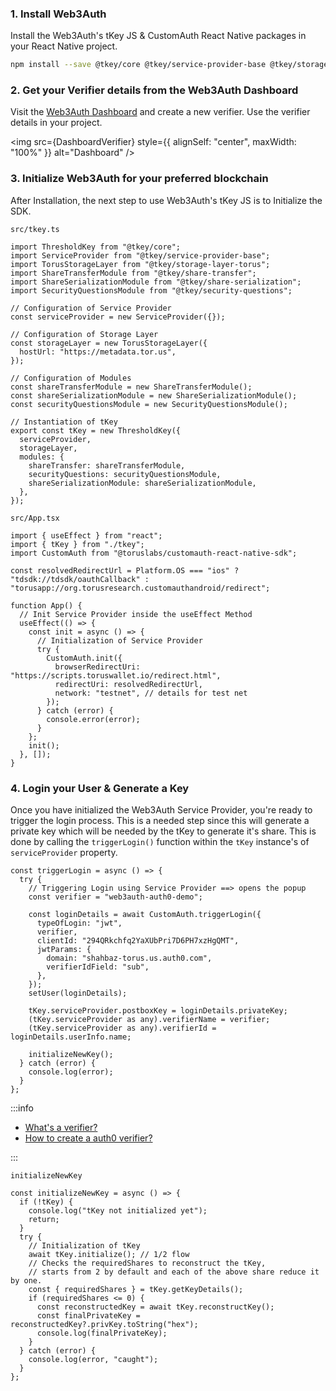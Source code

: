 
### 1. Install Web3Auth

Install the Web3Auth's tKey JS & CustomAuth React Native packages in your React Native project.

```bash npm2yarn
npm install --save @tkey/core @tkey/service-provider-base @tkey/storage-layer-torus @tkey/share-serialization @tkey/security-questions @tkey/share-transfer @torusresearch/customauth-react-native
```

### 2. Get your Verifier details from the Web3Auth Dashboard

Visit the [Web3Auth Dashboard](https://dashboard.web3auth.io) and create a new verifier. Use the verifier details in your project.

<img src={DashboardVerifier} style={{ alignSelf: "center", maxWidth: "100%" }} alt="Dashboard" />

### 3. Initialize Web3Auth for your preferred blockchain

After Installation, the next step to use Web3Auth's tKey JS is to Initialize the SDK.

`src/tkey.ts`

```tsx
import ThresholdKey from "@tkey/core";
import ServiceProvider from "@tkey/service-provider-base";
import TorusStorageLayer from "@tkey/storage-layer-torus";
import ShareTransferModule from "@tkey/share-transfer";
import ShareSerializationModule from "@tkey/share-serialization";
import SecurityQuestionsModule from "@tkey/security-questions";

// Configuration of Service Provider
const serviceProvider = new ServiceProvider({});

// Configuration of Storage Layer
const storageLayer = new TorusStorageLayer({
  hostUrl: "https://metadata.tor.us",
});

// Configuration of Modules
const shareTransferModule = new ShareTransferModule();
const shareSerializationModule = new ShareSerializationModule();
const securityQuestionsModule = new SecurityQuestionsModule();

// Instantiation of tKey
export const tKey = new ThresholdKey({
  serviceProvider,
  storageLayer,
  modules: {
    shareTransfer: shareTransferModule,
    securityQuestions: securityQuestionsModule,
    shareSerializationModule: shareSerializationModule,
  },
});
```

`src/App.tsx`

```tsx
import { useEffect } from "react";
import { tKey } from "./tkey";
import CustomAuth from "@toruslabs/customauth-react-native-sdk";

const resolvedRedirectUrl = Platform.OS === "ios" ? "tdsdk://tdsdk/oauthCallback" : "torusapp://org.torusresearch.customauthandroid/redirect";

function App() {
  // Init Service Provider inside the useEffect Method
  useEffect(() => {
    const init = async () => {
      // Initialization of Service Provider
      try {
        CustomAuth.init({
          browserRedirectUri: "https://scripts.toruswallet.io/redirect.html",
          redirectUri: resolvedRedirectUrl,
          network: "testnet", // details for test net
        });
      } catch (error) {
        console.error(error);
      }
    };
    init();
  }, []);
}
```

### 4. Login your User & Generate a Key

Once you have initialized the Web3Auth Service Provider, you're ready to trigger the login process. This is a needed step since this will generate a
private key which will be needed by the tKey to generate it's share. This is done by calling the `triggerLogin()` function within the `tKey`
instance's of `serviceProvider` property.

```tsx
const triggerLogin = async () => {
  try {
    // Triggering Login using Service Provider ==> opens the popup
    const verifier = "web3auth-auth0-demo";

    const loginDetails = await CustomAuth.triggerLogin({
      typeOfLogin: "jwt",
      verifier,
      clientId: "294QRkchfq2YaXUbPri7D6PH7xzHgQMT",
      jwtParams: {
        domain: "shahbaz-torus.us.auth0.com",
        verifierIdField: "sub",
      },
    });
    setUser(loginDetails);

    tKey.serviceProvider.postboxKey = loginDetails.privateKey;
    (tKey.serviceProvider as any).verifierName = verifier;
    (tKey.serviceProvider as any).verifierId = loginDetails.userInfo.name;

    initializeNewKey();
  } catch (error) {
    console.log(error);
  }
};
```

:::info

- [What's a verifier?](/auth-provider-setup/verifiers)
- [How to create a auth0 verifier?](/auth-provider-setup/federated-identity-providers)

:::

`initializeNewKey`

```tsx
const initializeNewKey = async () => {
  if (!tKey) {
    console.log("tKey not initialized yet");
    return;
  }
  try {
    // Initialization of tKey
    await tKey.initialize(); // 1/2 flow
    // Checks the requiredShares to reconstruct the tKey,
    // starts from 2 by default and each of the above share reduce it by one.
    const { requiredShares } = tKey.getKeyDetails();
    if (requiredShares <= 0) {
      const reconstructedKey = await tKey.reconstructKey();
      const finalPrivateKey = reconstructedKey?.privKey.toString("hex");
      console.log(finalPrivateKey);
    }
  } catch (error) {
    console.log(error, "caught");
  }
};
```
